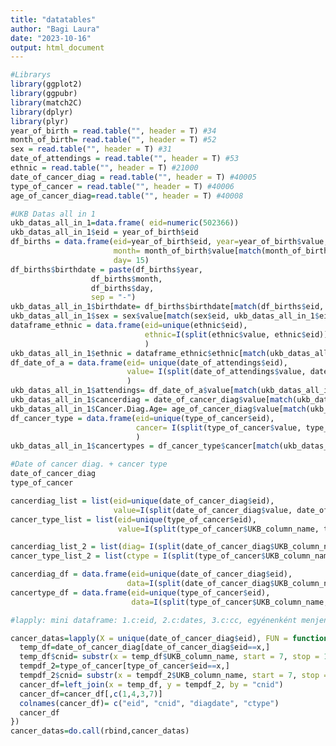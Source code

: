 ```yaml
---
title: "datatables"
author: "Bagi Laura"
date: "2023-10-16"
output: html_document
---
```


```r

#Librarys
library(ggplot2)
library(ggpubr)
library(match2C)
library(dplyr)
library(plyr)
year_of_birth = read.table("", header = T) #34
month_of_birth= read.table("", header = T) #52
sex = read.table("", header = T) #31
date_of_attendings = read.table("", header = T) #53
ethnic = read.table("", header = T) #21000
date_of_cancer_diag = read.table("", header = T) #40005
type_of_cancer = read.table("", header = T) #40006
age_of_cancer_diag=read.table("", header = T) #40008

#UKB Datas all in 1
ukb_datas_all_in_1=data.frame( eid=numeric(502366))
ukb_datas_all_in_1$eid = year_of_birth$eid
df_births = data.frame(eid=year_of_birth$eid, year=year_of_birth$value, 
                       month= month_of_birth$value[match(month_of_birth$eid, year_of_birth$eid)], 
                       day= 15)
df_births$birthdate = paste(df_births$year,
                  df_births$month,
                  df_births$day,
                  sep = "-")
ukb_datas_all_in_1$birthdate= df_births$birthdate[match(df_births$eid, ukb_datas_all_in_1$eid)]
ukb_datas_all_in_1$sex = sex$value[match(sex$eid, ukb_datas_all_in_1$eid)]
dataframe_ethnic = data.frame(eid=unique(ethnic$eid),
                              ethnic=I(split(ethnic$value, ethnic$eid))
                              )
ukb_datas_all_in_1$ethnic = dataframe_ethnic$ethnic[match(ukb_datas_all_in_1$eid, dataframe_ethnic$eid)]
df_date_of_a = data.frame(eid= unique(date_of_attendings$eid),
                          value= I(split(date_of_attendings$value, date_of_attendings$eid))
                          )
ukb_datas_all_in_1$attendings= df_date_of_a$value[match(ukb_datas_all_in_1$eid, df_date_of_a$eid)]
ukb_datas_all_in_1$cancerdiag = date_of_cancer_diag$value[match(ukb_datas_all_in_1$eid, date_of_cancer_diag$eid, nomatch = NA)]
ukb_datas_all_in_1$Cancer.Diag.Age= age_of_cancer_diag$value[match(ukb_datas_all_in_1$eid, age_of_cancer_diag$eid, nomatch = NA)]
df_cancer_type = data.frame(eid=unique(type_of_cancer$eid),
                            cancer= I(split(type_of_cancer$value, type_of_cancer$eid))
                            )
ukb_datas_all_in_1$cancertypes = df_cancer_type$cancer[match(ukb_datas_all_in_1$eid, df_cancer_type$eid, nomatch = NA)]

#Date of cancer diag. + cancer type
date_of_cancer_diag
type_of_cancer

cancerdiag_list = list(eid=unique(date_of_cancer_diag$eid),
                       value=I(split(date_of_cancer_diag$value, date_of_cancer_diag$UKB_column_name)))
cancer_type_list = list(eid=unique(type_of_cancer$eid),
                        value=I(split(type_of_cancer$UKB_column_name, type_of_cancer$value)))

cancerdiag_list_2 = list(diag= I(split(date_of_cancer_diag$UKB_column_name, date_of_cancer_diag$eid)))
cancer_type_list_2 = list(ctype = I(split(type_of_cancer$UKB_column_name, type_of_cancer$eid)))

cancerdiag_df = data.frame(eid=unique(date_of_cancer_diag$eid),
                          data=I(split(date_of_cancer_diag$UKB_column_name,date_of_cancer_diag$eid)))
cancertype_df = data.frame(eid=unique(type_of_cancer$eid),
                           data=I(split(type_of_cancer$UKB_column_name, type_of_cancer$eid)))

#lapply: mini dataframe: 1.c:eid, 2.c:dates, 3.c:cc, egyénenként menjen végig ->utána rbind egy nagy tábla

cancer_datas=lapply(X = unique(date_of_cancer_diag$eid), FUN = function(x) {
  temp_df=date_of_cancer_diag[date_of_cancer_diag$eid==x,]
  temp_df$cnid= substr(x = temp_df$UKB_column_name, start = 7, stop = 10)
  tempdf_2=type_of_cancer[type_of_cancer$eid==x,]
  tempdf_2$cnid= substr(x = tempdf_2$UKB_column_name, start = 7, stop = 10)
  cancer_df=left_join(x = temp_df, y = tempdf_2, by = "cnid")
  cancer_df=cancer_df[,c(1,4,3,7)]
  colnames(cancer_df)= c("eid", "cnid", "diagdate", "ctype")
  cancer_df
})
cancer_datas=do.call(rbind,cancer_datas)


```

